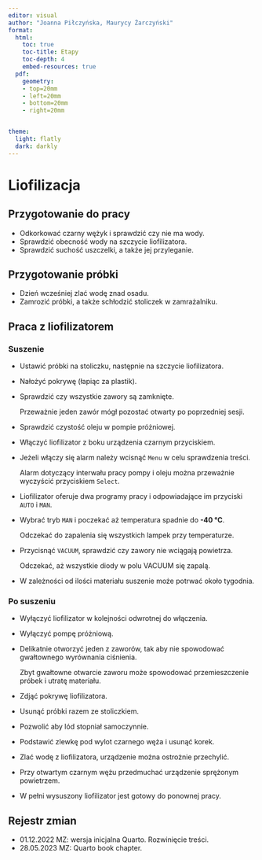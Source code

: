 ```yaml
---
editor: visual
author: "Joanna Piłczyńska, Maurycy Żarczyński"
format:
  html:
    toc: true
    toc-title: Etapy
    toc-depth: 4
    embed-resources: true
  pdf:
    geometry: 
    - top=20mm
    - left=20mm
    - bottom=20mm
    - right=20mm


theme:
  light: flatly
  dark: darkly
---
```


# Liofilizacja

## Przygotowanie do pracy

-   Odkorkować czarny wężyk i sprawdzić czy nie ma wody.
-   Sprawdzić obecność wody na szczycie liofilizatora.
-   Sprawdzić suchość uszczelki, a także jej przyleganie.

## Przygotowanie próbki

-   Dzień wcześniej zlać wodę znad osadu.
-   Zamrozić próbki, a także schłodzić stoliczek w zamrażalniku.

## Praca z liofilizatorem

### Suszenie

-   Ustawić próbki na stoliczku, następnie na szczycie liofilizatora.

-   Nałożyć pokrywę (łapiąc za plastik).

-   Sprawdzić czy wszystkie zawory są zamknięte.

    Przeważnie jeden zawór mógł pozostać otwarty po poprzedniej sesji.

-   Sprawdzić czystość oleju w pompie próżniowej.

-   Włączyć liofilizator z boku urządzenia czarnym przyciskiem.

-   Jeżeli włączy się alarm należy wcisnąć `Menu` w celu sprawdzenia treści.

    Alarm dotyczący interwału pracy pompy i oleju można przeważnie wyczyścić przyciskiem `Select`.

-   Liofilizator oferuje dwa programy pracy i odpowiadające im przyciski `AUTO` i `MAN`.

-   Wybrać tryb `MAN` i poczekać aż temperatura spadnie do **-40 °C**.

    Odczekać do zapalenia się wszystkich lampek przy temperaturze.

-   Przycisnąć `VACUUM`, sprawdzić czy zawory nie wciągają powietrza.

    Odczekać, aż wszystkie diody w polu VACUUM się zapalą.

-   W zależności od ilości materiału suszenie może potrwać około tygodnia.

### Po suszeniu

-   Wyłączyć liofilizator w kolejności odwrotnej do włączenia.

-   Wyłączyć pompę próżniową.

-   Delikatnie otworzyć jeden z zaworów, tak aby nie spowodować gwałtownego wyrównania ciśnienia.

    Zbyt gwałtowne otwarcie zaworu może spowodować przemieszczenie próbek i utratę materiału.

-   Zdjąć pokrywę liofilizatora.

-   Usunąć próbki razem ze stoliczkiem.

-   Pozwolić aby lód stopniał samoczynnie.

-   Podstawić zlewkę pod wylot czarnego węża i usunąć korek.

-   Zlać wodę z liofilizatora, urządzenie można ostrożnie przechylić.

-   Przy otwartym czarnym wężu przedmuchać urządzenie sprężonym powietrzem.

-   W pełni wysuszony liofilizator jest gotowy do ponownej pracy.

## Rejestr zmian

-   01.12.2022 MZ: wersja inicjalna Quarto. Rozwinięcie treści.
-   28.05.2023 MZ: Quarto book chapter.
